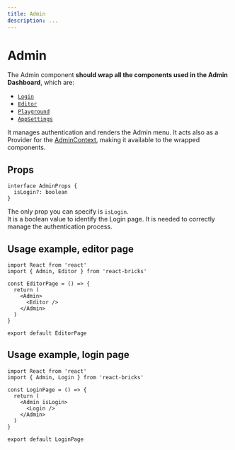 ```yaml
---
title: Admin
description: ...
---
```


# Admin

The Admin component **should wrap all the components used in the Admin Dashboard**, which are:

- [`Login`](login)
- [`Editor`](editor)
- [`Playground`](playground)
- [`AppSettings`](app-settings)

It manages authentication and renders the Admin menu. It acts also as a Provider for the [AdminContext](/api-reference/context/admin-context), making it available to the wrapped components.

## Props

```tsx
interface AdminProps {
  isLogin?: boolean
}
```

The only prop you can specify is `isLogin`.  
It is a boolean value to identify the Login page. It is needed to correctly manage the authentication process.

## Usage example, editor page

```tsx
import React from 'react'
import { Admin, Editor } from 'react-bricks'

const EditorPage = () => {
  return (
    <Admin>
      <Editor />
    </Admin>
  )
}

export default EditorPage
```

## Usage example, login page

```tsx highlight=6
import React from 'react'
import { Admin, Login } from 'react-bricks'

const LoginPage = () => {
  return (
    <Admin isLogin>
      <Login />
    </Admin>
  )
}

export default LoginPage
```
